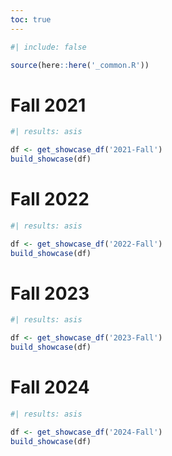 ```yaml
---
toc: true
---
```


```r
#| include: false

source(here::here('_common.R'))
```
# Fall 2021

::: {.grid}

```r
#| results: asis

df <- get_showcase_df('2021-Fall')
build_showcase(df)
```

:::

# Fall 2022

::: {.grid}

```r
#| results: asis

df <- get_showcase_df('2022-Fall')
build_showcase(df)
```

:::

# Fall 2023

::: {.grid}

```r
#| results: asis

df <- get_showcase_df('2023-Fall')
build_showcase(df)
```

:::

# Fall 2024

::: {.grid}

```r
#| results: asis

df <- get_showcase_df('2024-Fall')
build_showcase(df)
```

:::

